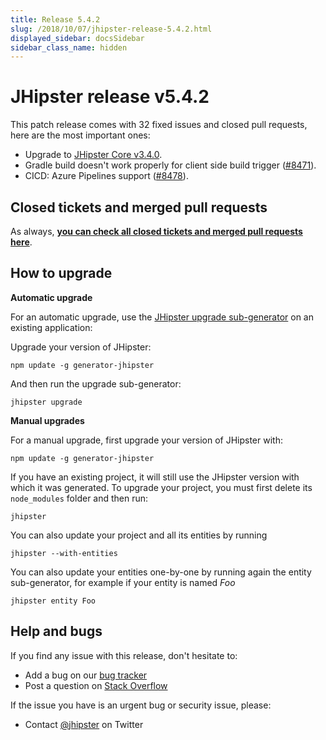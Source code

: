 ```yaml
---
title: Release 5.4.2
slug: /2018/10/07/jhipster-release-5.4.2.html
displayed_sidebar: docsSidebar
sidebar_class_name: hidden
---
```


JHipster release v5.4.2
==================

This patch release comes with 32 fixed issues and closed pull requests, here are the most important ones:

- Upgrade to [JHipster Core v3.4.0](https://github.com/jhipster/jhipster-core/releases/tag/v3.4.0).
- Gradle build doesn't work properly for client side build trigger ([#8471](https://github.com/jhipster/generator-jhipster/issues/8471)).
- CICD: Azure Pipelines support ([#8478](https://github.com/jhipster/generator-jhipster/pull/8478)).

Closed tickets and merged pull requests
------------
As always, __[you can check all closed tickets and merged pull requests here](https://github.com/jhipster/generator-jhipster/issues?q=milestone%3A5.4.2+is%3Aclosed)__.

How to upgrade
------------

**Automatic upgrade**

For an automatic upgrade, use the [JHipster upgrade sub-generator](/upgrading-an-application/) on an existing application:

Upgrade your version of JHipster:

```
npm update -g generator-jhipster
```

And then run the upgrade sub-generator:

```
jhipster upgrade
```

**Manual upgrades**

For a manual upgrade, first upgrade your version of JHipster with:

```
npm update -g generator-jhipster
```

If you have an existing project, it will still use the JHipster version with which it was generated.
To upgrade your project, you must first delete its `node_modules` folder and then run:

```
jhipster
```

You can also update your project and all its entities by running

```
jhipster --with-entities
```

You can also update your entities one-by-one by running again the entity sub-generator, for example if your entity is named _Foo_

```
jhipster entity Foo
```

Help and bugs
--------------

If you find any issue with this release, don't hesitate to:

- Add a bug on our [bug tracker](https://github.com/jhipster/generator-jhipster/issues?state=open)
- Post a question on [Stack Overflow](http://stackoverflow.com/tags/jhipster/info)

If the issue you have is an urgent bug or security issue, please:

- Contact [@jhipster](https://twitter.com/jhipster) on Twitter
